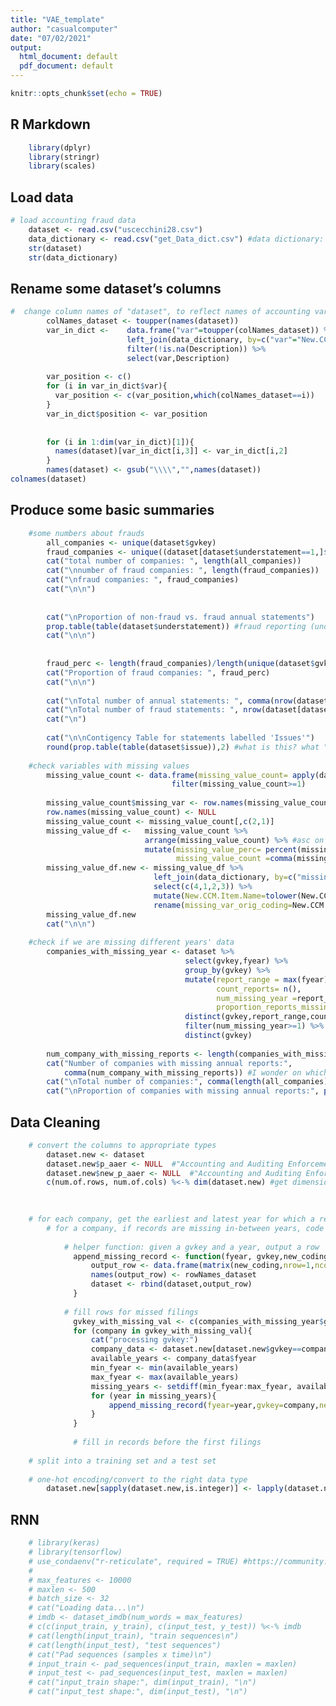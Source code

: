 ```yaml
---
title: "VAE_template"
author: "casualcomputer"
date: "07/02/2021"
output:
  html_document: default
  pdf_document: default
---
```


```r
knitr::opts_chunk$set(echo = TRUE)
```

## R Markdown


```r
    library(dplyr)
    library(stringr)
    library(scales)
```

## Load data

```r
# load accounting fraud data     
    dataset <- read.csv("uscecchini28.csv")
    data_dictionary <- read.csv("get_Data_dict.csv") #data dictionary: http://www.crsp.org/products/documentation/annual-data-industrial
    str(dataset)
    str(data_dictionary)
```


## Rename some dataset's columns 
```r
#  change column names of "dataset", to reflect names of accounting variables
        colNames_dataset <- toupper(names(dataset))
        var_in_dict <-    data.frame("var"=toupper(colNames_dataset)) %>% 
                          left_join(data_dictionary, by=c("var"="New.CCM.Item.Name")) %>% 
                          filter(!is.na(Description)) %>% 
                          select(var,Description)  
        
        var_position <- c()
        for (i in var_in_dict$var){
          var_position <- c(var_position,which(colNames_dataset==i))
        }
        var_in_dict$position <- var_position
    
        
        for (i in 1:dim(var_in_dict)[1]){
          names(dataset)[var_in_dict[i,3]] <- var_in_dict[i,2]
        }
        names(dataset) <- gsub("\\\\","",names(dataset))
colnames(dataset)
```

## Produce some basic summaries
```r
    #some numbers about frauds
        all_companies <- unique(dataset$gvkey)
        fraud_companies <- unique((dataset[dataset$understatement==1,]$gvkey))
        cat("total number of companies: ", length(all_companies))
        cat("\nnumber of fraud companies: ", length(fraud_companies))
        cat("\nfraud companies: ", fraud_companies)
        cat("\n\n")
        
        
        cat("\nProportion of non-fraud vs. fraud annual statements")
        prop.table(table(dataset$understatement)) #fraud reporting (understatement=1) /all reporting
        cat("\n\n")
        
        
        fraud_perc <- length(fraud_companies)/length(unique(dataset$gvkey)) #num. fraud companies/ all companies
        cat("Proportion of fraud companies: ", fraud_perc)
        cat("\n\n")
        
        cat("\nTotal number of annual statements: ", comma(nrow(dataset)))
        cat("\nTotal number of fraud statements: ", nrow(dataset[dataset$understatement==1,]))
        cat("\n")
        
        cat("\n\nContigency Table for statements labelled 'Issues'")
        round(prop.table(table(dataset$issue)),2) #what is this? what "issue" are we talking about?
    
    #check variables with missing values
        missing_value_count <- data.frame(missing_value_count= apply(dataset, 2, function(x){sum(is.na(x))})) %>% 
                                    filter(missing_value_count>=1)  
          
        missing_value_count$missing_var <- row.names(missing_value_count)
        row.names(missing_value_count) <- NULL
        missing_value_count <- missing_value_count[,c(2,1)]
        missing_value_df <-   missing_value_count %>% 
                              arrange(missing_value_count) %>% #asc on number of missing values
                              mutate(missing_value_perc= percent(missing_value_count/nrow(dataset)),
                                     missing_value_count =comma(missing_value_count))
        missing_value_df.new <- missing_value_df %>% 
                                left_join(data_dictionary, by=c("missing_var"= "Description")) %>% 
                                select(c(4,1,2,3)) %>% 
                                mutate(New.CCM.Item.Name=tolower(New.CCM.Item.Name)) %>% 
                                rename(missing_var_orig_coding=New.CCM.Item.Name)
        missing_value_df.new
        cat("\n\n")
    
    #check if we are missing different years' data
        companies_with_missing_year <- dataset %>% 
                                       select(gvkey,fyear) %>% 
                                       group_by(gvkey) %>%
                                       mutate(report_range = max(fyear)-min(fyear)+1,
                                              count_reports= n(),
                                              num_missing_year =report_range - count_reports,
                                              proportion_reports_missing =num_missing_year/report_range) %>% 
                                       distinct(gvkey,report_range,count_reports,num_missing_year,proportion_reports_missing) %>% 
                                       filter(num_missing_year>=1) %>% #get companies that have missed annual reports
                                       distinct(gvkey)
          
        num_company_with_missing_reports <- length(companies_with_missing_year$gvkey)
        cat("Number of companies with missing annual reports:", 
            comma(num_company_with_missing_reports)) #I wonder on which exchange most of these companies are listed
        cat("\nTotal number of companies:", comma(length(all_companies)))       
        cat("\nProportion of companies with missing annual reports:", percent(num_company_with_missing_reports/length(all_companies)))   
```


## Data Cleaning

```r

    # convert the columns to appropriate types 
        dataset.new <- dataset
        dataset.new$p_aaer <- NULL  #"Accounting and Auditing Enforcement Releases" usually come after allegations
        dataset.new$new_p_aaer <- NULL  #"Accounting and Auditing Enforcement Releases" usually come after allegations
        c(num.of.rows, num.of.cols) %<-% dim(dataset.new) #get dimensions of the data frame
        

        
    # for each company, get the earliest and latest year for which a record was available. 
        # for a company, if records are missing in-between years, code missing records with "1111"
        
            # helper function: given a gvkey and a year, output a row
              append_missing_record <- function(fyear, gvkey,new_coding, dataset,rowNames_dataset=names(dataset)){ #note that new_coding has to be a text. handle exceptions..
                  output_row <- data.frame(matrix(new_coding,nrow=1,ncol=num.of.cols))
                  names(output_row) <- rowNames_dataset
                  dataset <- rbind(dataset,output_row)
              }
        
            # fill rows for missed filings
              gvkey_with_missing_val <- c(companies_with_missing_year$gvkey)
              for (company in gvkey_with_missing_val){
                  cat("processing gvkey:")
                  company_data <- dataset.new[dataset.new$gvkey==company,]
                  available_years <- company_data$fyear
                  min_fyear <- min(available_years)
                  max_fyear <- max(available_years)
                  missing_years <- setdiff(min_fyear:max_fyear, available_years)
                  for (year in missing_years){
                      append_missing_record(fyear=year,gvkey=company,new_coding="1111",dataset=dataset.new)
                  }
              }
    
              # fill in records before the first filings
                  
    # split into a training set and a test set
        
    # one-hot encoding/convert to the right data type
        dataset.new[sapply(dataset.new,is.integer)] <- lapply(dataset.new[sapply(dataset.new,is.integer)],as.factor)
```

## RNN 
```r
    
    # library(keras)
    # library(tensorflow)
    # use_condaenv("r-reticulate", required = TRUE) #https://community.rstudio.com/t/error-installation-of-tensorflow-not-found-in-rstudio/67200/2
    # 
    # max_features <- 10000
    # maxlen <- 500
    # batch_size <- 32
    # cat("Loading data...\n")
    # imdb <- dataset_imdb(num_words = max_features)
    # c(c(input_train, y_train), c(input_test, y_test)) %<-% imdb
    # cat(length(input_train), "train sequences\n")
    # cat(length(input_test), "test sequences")
    # cat("Pad sequences (samples x time)\n")
    # input_train <- pad_sequences(input_train, maxlen = maxlen)
    # input_test <- pad_sequences(input_test, maxlen = maxlen)
    # cat("input_train shape:", dim(input_train), "\n")
    # cat("input_test shape:", dim(input_test), "\n")
```